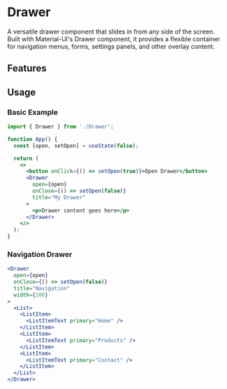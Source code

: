# Drawer

A versatile drawer component that slides in from any side of the screen. Built with Material-UI's Drawer component, it provides a flexible container for navigation menus, forms, settings panels, and other overlay content.

## Features

## Usage

### Basic Example

```jsx
import { Drawer } from './Drawer';

function App() {
  const [open, setOpen] = useState(false);

  return (
    <>
      <button onClick={() => setOpen(true)}>Open Drawer</button>
      <Drawer
        open={open}
        onClose={() => setOpen(false)}
        title="My Drawer"
      >
        <p>Drawer content goes here</p>
      </Drawer>
    </>
  );
}
```

### Navigation Drawer

```jsx
<Drawer
  open={open}
  onClose={() => setOpen(false)}
  title="Navigation"
  width={280}
>
  <List>
    <ListItem>
      <ListItemText primary="Home" />
    </ListItem>
    <ListItem>
      <ListItemText primary="Products" />
    </ListItem>
    <ListItem>
      <ListItemText primary="Contact" />
    </ListItem>
  </List>
</Drawer>
```
